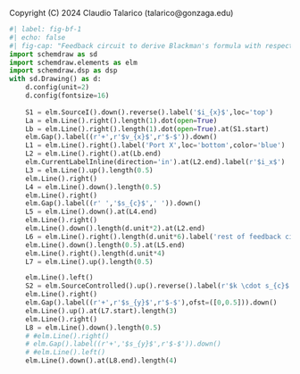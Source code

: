 ::: {.content-hidden}
Copyright (C) 2024 Claudio Talarico (talarico@gonzaga.edu)
:::

```python
#| label: fig-bf-1
#| echo: false
#| fig-cap: "Feedback circuit to derive Blackman's formula with respect to port x"
import schemdraw as sd
import schemdraw.elements as elm
import schemdraw.dsp as dsp
with sd.Drawing() as d:
    d.config(unit=2)
    d.config(fontsize=16)
    
    S1 = elm.SourceI().down().reverse().label('$i_{x}$',loc='top')
    La = elm.Line().right().length(1).dot(open=True)
    Lb = elm.Line().right().length(1).dot(open=True).at(S1.start)
    elm.Gap().label((r'+',r'$v_{x}$',r'$-$')).down()
    L1 = elm.Line().right().label('Port X',loc='bottom',color='blue')              
    L2 = elm.Line().right().at(Lb.end)
    elm.CurrentLabelInline(direction='in').at(L2.end).label(r'$i_x$')  
    L3 = elm.Line().up().length(0.5)    
    elm.Line().right()
    L4 = elm.Line().down().length(0.5)
    elm.Line().right()
    elm.Gap().label((r' ','$s_{c}$',' ')).down()
    L5 = elm.Line().down().at(L4.end)
    elm.Line().right()
    elm.Line().down().length(d.unit*2).at(L2.end)
    L6 = elm.Line().right().length(d.unit*6).label('rest of feedback circuit')
    elm.Line().down().length(0.5).at(L5.end)
    elm.Line().right().length(d.unit*4)
    L7 = elm.Line().up().length(0.5)

    elm.Line().left()
    S2 = elm.SourceControlled().up().reverse().label(r'$k \cdot s_{c}$')
    elm.Line().right()
    elm.Gap().label((r'+',r'$s_{y}$',r'$-$'),ofst=([0,0.5])).down()
    elm.Line().up().at(L7.start).length(3)
    elm.Line().right()
    L8 = elm.Line().down().length(0.5)
    # #elm.Line().right()
    # elm.Gap().label((r'+','$s_{y}$',r'$-$')).down()
    # #elm.Line().left()
    elm.Line().down().at(L8.end).length(4)
```
